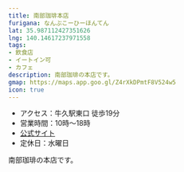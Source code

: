 ```yaml
---
title: 南部珈琲本店
furigana: なんぶこーひーほんてん
lat: 35.987112427351626
lng: 140.14617237971558
tags:
- 飲食店
- イートイン可
- カフェ
description: 南部珈琲の本店です。
gmap: https://maps.app.goo.gl/Z4rXkDPmtF8V524w5
icon: true
---
```


<LinkedImage
  basename="poketc_meganest/nanbu_coffee_main-menu"
/>

- アクセス：牛久駅東口 徒歩19分
- 営業時間：10時～18時
- [公式サイト](https://nanbu-coffee.actibookone.com/?cNo=57222&param=MV8yXzc=&pNo=1)
- 定休日：水曜日

南部珈琲の本店です。
